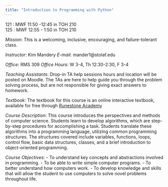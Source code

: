 ```yaml
---
title: "Introduction to Programming with Python"
---
```


121 : MWF 11:50 -12:45 in TOH 210 </br>
125 : MWF 12:55 - 1:50 in TOH 210

*Mission*: This is a welcoming, inclusive, encouraging, and failure-tolerant class.

*Instructor*: Kim Mandery       *E-mail*: mander1@stolaf.edu

*Office*: RMS 309       *Office Hours*: W 3-4, Th 12:30-2:30, F 3-4

*Teaching Assistants*: Drop-in TA help sessions hours and location will be posted on Moodle. The TAs are
here to help guide you through the problem solving process, but are not responsible for giving exact answers
to homework.

*Textbook*: The textbook for this course is an online interactive textbook, available for free through [Runestone Academy](https://runestone.academy)

*Course Description*: This course introduces the perspectives and methods of computer science. Students learn to develop algorithms, which are step-by-step procedures for accomplishing a task. Students
translate these algorithms into a programming language, utilizing common programming structures. The
structures covered include variables, functions, loops, control flow, basic data structures, classes, and a brief
introduction to object-oriented programming.

*Course Objectives*:
- To understand key concepts and abstractions involved in programming.
- To be able to write simple computer programs.
- To better understand how computers work.
- To develop knowledge and skills that will allow the student to use computers to solve novel problems
throughout life.
